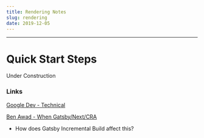```yaml
---
title: Rendering Notes
slug: rendering
date: 2019-12-05
---
```


---

# Quick Start Steps

Under Construction

### Links

[Google Dev - Technical](https://developers.google.com/web/updates/2019/02/rendering-on-the-web)

[Ben Awad - When Gatsby/Next/CRA](https://www.youtube.com/watch?v=VoscwJ6MGsU)
- How does Gatsby Incremental Build affect this?
